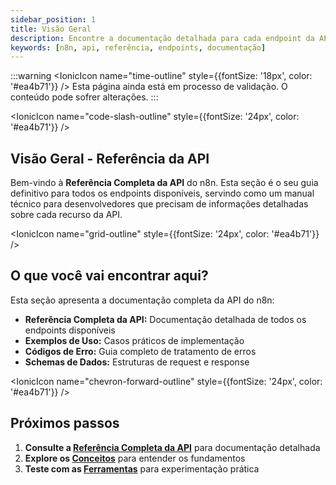---
sidebar_position: 1
title: Visão Geral
description: Encontre a documentação detalhada para cada endpoint da API REST do n8n.
keywords: [n8n, api, referência, endpoints, documentação]
---


:::warning
<IonicIcon name="time-outline" style={{fontSize: '18px', color: '#ea4b71'}} />
Esta página ainda está em processo de validação. O conteúdo pode sofrer alterações.
:::

<IonicIcon name="code-slash-outline" style={{fontSize: '24px', color: '#ea4b71'}} />

## Visão Geral - Referência da API

Bem-vindo à **Referência Completa da API** do n8n. Esta seção é o seu guia definitivo para todos os endpoints disponíveis, servindo como um manual técnico para desenvolvedores que precisam de informações detalhadas sobre cada recurso da API.

<IonicIcon name="grid-outline" style={{fontSize: '24px', color: '#ea4b71'}} />

## O que você vai encontrar aqui?

Esta seção apresenta a documentação completa da API do n8n:

- **Referência Completa da API:** Documentação detalhada de todos os endpoints disponíveis
- **Exemplos de Uso:** Casos práticos de implementação
- **Códigos de Erro:** Guia completo de tratamento de erros
- **Schemas de Dados:** Estruturas de request e response

<IonicIcon name="chevron-forward-outline" style={{fontSize: '24px', color: '#ea4b71'}} />

## Próximos passos

1. **Consulte a [Referência Completa da API](/api/referencia/referencia-api)** para documentação detalhada
2. **Explore os [Conceitos](/primeiros-passos/conceitos-fundamentais)** para entender os fundamentos
3. **Teste com as [Ferramentas](/api/ferramentas/playground)** para experimentação prática
